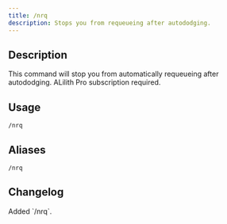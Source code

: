 ```yaml
---
title: /nrq
description: Stops you from requeueing after autododging.
---
```


## Description

This command will stop you from automatically requeueing after autododging. ALilith Pro subscription required.

## Usage

`/nrq`

## Aliases

`/nrq`

## Changelog

<Steps>
    <Step title="Version 1.0 Alpha 6" icon="code-branch">
        Added `/nrq`.
    </Step>
</Steps>
